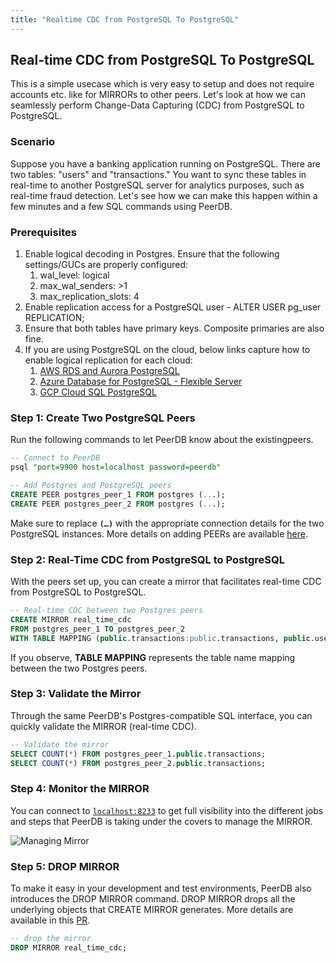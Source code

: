 ```yaml
---
title: "Realtime CDC from PostgreSQL To PostgreSQL"
---
```


## Real-time CDC from PostgreSQL To PostgreSQL
This is a simple usecase which is very easy to setup and does not require accounts etc. like for MIRRORs to other peers.
Let's look at how we can seamlessly perform Change-Data Capturing (CDC) from PostgreSQL to PostgreSQL.

### Scenario

Suppose you have a banking application running on PostgreSQL. There are two tables: "users" and "transactions." You want to sync these tables in real-time to another PostgreSQL server for analytics purposes, such as real-time fraud detection. Let's see how we can make this happen within a few minutes and a few SQL commands using PeerDB.

### Prerequisites

1. Enable logical decoding in Postgres. Ensure that the following settings/GUCs are properly configured:
    1. wal_level: logical
    2. max_wal_senders: >1
    3. max_replication_slots: 4
2. Enable replication access for a PostgreSQL user - ALTER USER pg_user REPLICATION;
3. Ensure that both tables have primary keys. Composite primaries are also fine.
4. If you are using PostgreSQL on the cloud, below links capture how to enable logical replication for each cloud:
    1. [AWS RDS and Aurora PostgreSQL](https://docs.aws.amazon.com/AmazonRDS/latest/AuroraUserGuide/AuroraPostgreSQL.Replication.Logical.html#AuroraPostgreSQL.Replication.Logical.Configure)
    2. [Azure Database for PostgreSQL - Flexible Server](https://learn.microsoft.com/azure/postgresql/flexible-server/concepts-logical#pre-requisites-for-logical-replication-and-logical-decoding)
    3. [GCP Cloud SQL PostgreSQL](https://cloud.google.com/sql/docs/postgres/replication/configure-logical-replication#configure-your-postgresql-instance)

### Step 1: Create Two PostgreSQL Peers

Run the following commands to let PeerDB know about the existingpeers.

```sql
-- Connect to PeerDB
psql "port=9900 host=localhost password=peerdb"

-- Add Postgres and PostgreSQL peers
CREATE PEER postgres_peer_1 FROM postgres (...);
CREATE PEER postgres_peer_2 FROM postgres (...);
```

Make sure to replace **`(…)`** with the appropriate connection details for the two PostgreSQL instances. More details on adding PEERs are available [here](https://docs.peerdb.io/sql/commands/create-peer).

### **Step 2: Real-Time CDC from PostgreSQL to PostgreSQL**

With the peers set up, you can create a mirror that facilitates real-time CDC from PostgreSQL to PostgreSQL. 

```sql
-- Real-time CDC between two Postgres peers
CREATE MIRROR real_time_cdc
FROM postgres_peer_1 TO postgres_peer_2
WITH TABLE MAPPING (public.transactions:public.transactions, public.users:public.users);
```

If you observe, **TABLE MAPPING** represents the table name mapping between the two Postgres peers.

### **Step 3: Validate the Mirror**

Through the same PeerDB's Postgres-compatible SQL interface, you can quickly validate the MIRROR (real-time CDC).

```sql
-- Validate the mirror
SELECT COUNT(*) FROM postgres_peer_1.public.transactions;
SELECT COUNT(*) FROM postgres_peer_2.public.transactions;
```

### Step 4: Monitor the MIRROR

You can connect to [`localhost:8233`](http://`localhost:8233`) to get full visibility into the different jobs and steps that PeerDB is taking under the covers to manage the MIRROR.

![Managing Mirror](../images/managing_mirror.png)

### Step 5: DROP MIRROR

To make it easy in your development and test environments, PeerDB also introduces the DROP MIRROR command. DROP MIRROR drops all the underlying objects that CREATE MIRROR generates. More details are available in this [PR](https://github.com/PeerDB-io/peerdb/pull/93).

```sql
-- drop the mirror
DROP MIRROR real_time_cdc;
```